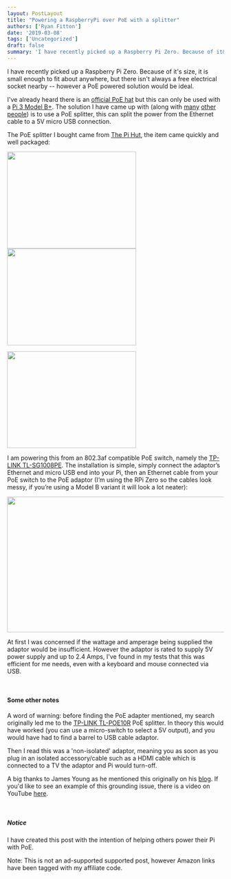 ```yaml
---
layout: PostLayout
title: "Powering a RaspberryPi over PoE with a splitter"
authors: ['Ryan Fitton']
date: '2019-03-08'
tags: ['Uncategorized']
draft: false
summary: 'I have recently picked up a Raspberry Pi Zero. Because of it&#8217;s size, it is small enough to fit about anywhere, but there isn&#8217;t always a free electrical socket nearby &#8211; however a PoE powered solution would be ideal. I&#8217;ve already heard there is an official PoE hat but this can only be used with ...'
---
```


I have recently picked up a Raspberry Pi Zero. Because of it's size, it is small enough to fit about anywhere, but there isn't always a free electrical socket nearby -- however a PoE powered solution would be ideal.

I've already heard there is an [official PoE hat](https://www.raspberrypi.org/products/poe-hat/) but this can only be used with a [Pi 3 Model B+](https://www.amazon.co.uk/Raspberry-Pi-Model-64-Bit-Processor/dp/B07BDR5PDW/ref=as_li_ss_tl?s=computers&ie=UTF8&qid=1551875082&sr=1-5&keywords=raspberry+pi+3+b+&linkCode=ll1&tag=ryanfittoncou-21&linkId=2364b80115929d7798aa77c1c82b359c&language=en_GB). The solution I have came up with (along with [many](http://www.savagehomeautomation.com/projects/raspberry-pi-power-up-using-poe-power-over-ethernet.html) [other](http://www.knutsel.org/2016/05/31/poe-pi-powering-a-raspberry-pi-with-power-over-ethernet/) [people](https://raspberrypi.stackexchange.com/questions/715/how-do-i-modify-my-raspberry-pi-to-be-powered-over-poe)) is to use a PoE splitter, this can split the power from the Ethernet cable to a 5V micro USB connection.

The PoE splitter I bought came from [The Pi Hut](https://thepihut.com/products/adafruit-poe-splitter-with-microusb-plug-isolated-12w-5v-2-4-amp-ada3785), the item came quickly and well packaged:

<img loading="lazy"  src="/static/img/blog/2019/03/IMG_20190306_125939-300x225.jpg" alt="" width="300" height="225" srcSet="/static/img/blog/2019/03/IMG_20190306_125939-300x225.jpg 300w, /static/img/blog/2019/03/IMG_20190306_125939-768x576.jpg 768w, /static/img/blog/2019/03/IMG_20190306_125939-1024x768.jpg 1024w" sizes="(max-width: 300px) 100vw, 300px" />   <img loading="lazy"  src="/static/img/blog/2019/03/IMG_20190306_130109-300x225.jpg" alt="" width="300" height="225" srcSet="/static/img/blog/2019/03/IMG_20190306_130109-300x225.jpg 300w, /static/img/blog/2019/03/IMG_20190306_130109-768x576.jpg 768w, /static/img/blog/2019/03/IMG_20190306_130109-1024x768.jpg 1024w" sizes="(max-width: 300px) 100vw, 300px" />

<img loading="lazy"  src="/static/img/blog/2019/03/IMG_20190306_130129-300x225.jpg" alt="" width="300" height="225" srcSet="/static/img/blog/2019/03/IMG_20190306_130129-300x225.jpg 300w, /static/img/blog/2019/03/IMG_20190306_130129-768x576.jpg 768w, /static/img/blog/2019/03/IMG_20190306_130129-1024x768.jpg 1024w" sizes="(max-width: 300px) 100vw, 300px" />

I am powering this from an 802.3af compatible PoE switch, namely the <a href="https://www.amazon.co.uk/TP-LINK-TL-SG1008PE-Gigabit-Desktop-including/dp/B00CGY449G/ref=as_li_ss_tl?s=computers&amp;ie=UTF8&amp;qid=1551875131&amp;sr=1-4&amp;keywords=TP-LINK+TL-SG1008PE&amp;linkCode=ll1&amp;tag=ryanfittoncou-21&amp;linkId=d65ac2f2460c2e3060e7fdd162ba2994&amp;language=en_GB">TP-LINK TL-SG1008PE</a>. The installation is simple, simply connect the adaptor&#8217;s Ethernet and micro USB end into your Pi, then an Ethernet cable from your PoE switch to the PoE adaptor (I&#8217;m using the RPi Zero so the cables look messy, if you&#8217;re using a Model B variant it will look a lot neater):

<img loading="lazy"  src="/static/img/blog/2019/03/IMG_20190308_121600-e1552047536346-1024x542.jpg" alt="" width="611" height="315" />

At first I was concerned if the wattage and amperage being supplied the adaptor would be insufficient. However the adaptor is rated to supply 5V power supply and up to 2.4 Amps, I've found in my tests that this was efficient for me needs, even with a keyboard and mouse connected via USB.

 

#### Some other notes

A word of warning: before finding the PoE adapter mentioned, my search originally led me to the [TP-LINK TL-POE10R](https://www.amazon.co.uk/TP-LINK-TL-PoE10R-TL-POE10R-PoE-Splitter/dp/B001PS4NWW/ref=as_li_ss_tl?s=computers&ie=UTF8&qid=1551875183&sr=1-4&keywords=TP-LINK+TL-POE10R&linkCode=ll1&tag=ryanfittoncou-21&linkId=e7d9c6ffa52e0b0400b914ab7addf043&language=en_GB) PoE splitter. In theory this would have worked (you can use a micro-switch to select a 5V output), and you would have had to find a barrel to USB cable adaptor.

Then I read this was a 'non-isolated' adaptor, meaning you as soon as you plug in an isolated accessory/cable such as a HDMI cable which is connected to a TV the adaptor and Pi would turn-off.

A big thanks to James Young as he mentioned this originally on his [blog](https://blog.zencoffee.org/2015/11/tp-link-tl-poe10r-poe-splitter-ground-loop-issues/). If you'd like to see an example of this grounding issue, there is a video on YouTube [here](https://www.youtube.com/watch?v=TYd3RtooFxY).

 

##### Notice

I have created this post with the intention of helping others power their Pi with PoE.

Note: This is not an ad-supported supported post, however Amazon links have been tagged with my affiliate code.
